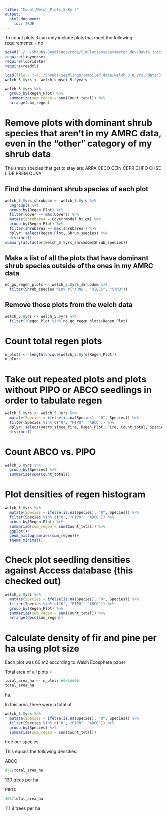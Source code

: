 ```yaml
---
title: "Count_Welch_Plots_5-8yrs"
output: 
  html_document:
    toc: TRUE
---
```


To count plots, I can only include plots that meet the following requirements:
- no 

```r
setwd("~/../Shrubs-Seedlings/code/Simulations/parameter_dev/Davis_initialization/")
require(tidyverse)
require(lubridate)
require(readxl)
```

```r
load(file = "~/../Shrubs-Seedlings/compiled_data/welch_5_8_yrs.Rdata")
welch_5.8yrs <- welch_subset_5.8years
```

```r
welch_5.8yrs %>% 
  group_by(Regen_Plot) %>% 
  summarize(sum_regen = sum(Count_total)) %>% 
  arrange(sum_regen)
```

# Remove plots with dominant shrub species that aren't in my AMRC data, even in the "other" category of my shrub data

The shrub species that get to stay are: ARPA   CECO   CEIN   CEPR   CHFO   CHSE   LIDE PREM   QUVA 


## Find the dominant shrub species of each plot
```r
welch_5.8yrs_shrubdom <- welch_5.8yrs %>% 
  ungroup() %>% 
  group_by(Regen_Plot) %>% 
  filter(Cover == max(Cover)) %>% 
  mutate(shrubarea = Cover*modal_ht_cm) %>% 
  group_by(Regen_Plot) %>% 
  filter(shrubarea == max(shrubarea)) %>% 
  dplyr::select(Regen_Plot, Shrub_species) %>% 
  distinct()
summary(as.factor(welch_5.8yrs_shrubdom$Shrub_species))
```

## Make a list of all the plots that have dominant shrub species outside of the ones in my AMRC data
```r
no_go_regen_plots <- welch_5.8yrs_shrubdom %>% 
  filter(Shrub_species %in% c("ARNE", "RIBES", "SYMO"))
```

## Remove those plots from the welch data
```r
welch_5.8yrs <- welch_5.8yrs %>% 
  filter(!Regen_Plot %in% no_go_regen_plots$Regen_Plot)
```

# Count total regen plots
```r
n_plots <- length(unique(welch_5.8yrs$Regen_Plot))
n_plots
```

# Take out repeated plots and plots without PIPO or ABCO seedlings in order to tabulate regen
```r
welch_5.8yrs <- welch_5.8yrs %>% 
  mutate(Species = ifelse(is.na(Species), "0", Species)) %>% 
  filter(Species %in% c("0", "PIPO", "ABCO")) %>% 
  dplyr::select(years_since_fire, Regen_Plot, Fire, Count_total, Species) %>% 
  distinct()
```

# Count ABCO vs. PIPO
```r
welch_5.8yrs %>% 
  group_by(Species) %>% 
  summarize(sum(Count_total))
```


# Plot densities of regen histogram
```r
welch_5.8yrs %>% 
  mutate(Species = ifelse(is.na(Species), "0", Species)) %>% 
  filter(Species %in% c("0", "PIPO", "ABCO")) %>% 
  group_by(Regen_Plot) %>% 
  summarize(sum_regen = sum(Count_total)) %>% 
  ggplot()+
  geom_histogram(aes(sum_regen))+
  theme_minimal()
```

# Check plot seedling densities against Access database (this checked out) 
```r
welch_5.8yrs %>% 
  mutate(Species = ifelse(is.na(Species), "0", Species)) %>% 
  filter(Species %in% c("0", "PIPO", "ABCO")) %>% 
  group_by(Regen_Plot) %>% 
  summarize(sum_regen = sum(Count_total)) %>% 
  arrange(desc(sum_regen))
```

# Calculate density of fir and pine per ha using plot size

Each plot was 60 m2 according to Welch Ecosphere paper

Total area of all plots = 
```r
total_area_ha <- n_plots*60/10000
total_area_ha
```
ha.

In this area, there were a total of 
```r
welch_5.8yrs %>% 
  mutate(Species = ifelse(is.na(Species), "0", Species)) %>% 
  filter(Species %in% c("0", "PIPO", "ABCO")) %>% 
  group_by(Species) %>% 
  summarize(sum_regen = sum(Count_total)) 
```
tree per species.

This equals the following densities:

ABCO: 
```r
472/total_area_ha
```
130 trees per ha


PIPO:
```r
406/total_area_ha
```
111.8 trees per ha
